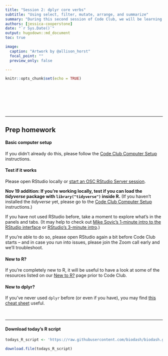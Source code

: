 ```yaml
---
title: "Session 2: dplyr core verbs"
subtitle: "Using select, filter, mutate, arrange, and summarize"
summary: "During this second session of Code Club, we will be learning how to use some of the most popular dplyr one-table functions, including filter, select, mutate, arrange, and summarize."  
authors: [jessica-cooperstone]
date: "`r Sys.Date()`"
output: hugodown::md_document
toc: true

image: 
  caption: "Artwork by @allison_horst"
  focal_point: ""
  preview_only: false

---
```


```r
knitr::opts_chunk$set(echo = TRUE)
```

<br>
<br>
<br>
<br>
<br>

-----

## Prep homework {#prep}


#### Basic computer setup

If you didn't already do this, please follow the [Code Club Computer Setup](/codeclub-setup/) instructions.


#### Test if it works

Please open RStudio locally or [start an OSC RStudio Server session](/codeclub-setup/#osc-run-rstudio).

**Nov 19 addition: If you're working locally, test if you can load the *tidyverse* package
with `library("tidyverse")` inside R.** (If you haven't installed the *tidyverse* yet,
please go to the [Code Club Computer Setup](/codeclub-setup/#install-tidy) instructions.)

If you have not used RStudio before, take a moment to explore what's in the panels and tabs.
(It may help to check out [Mike Sovic's 1-minute intro to the RStudio interface](https://www.youtube.com/watch?v=ByxF3xjN2JQ&list=PLxhIMi78eQegFm3XqsylVa-Lm7nfiUshe&t=2m15s) 
or [RStudio's 3-minute intro](https://fast.wistia.net/embed/iframe/520zbd3tij?videoFoam=true).)

If you're able to do so, please open RStudio again a bit before Code Club starts --
and in case you run into issues,
please join the Zoom call early and we'll troubleshoot.

#### New to R?

If you're completely new to R,
it will be useful to have a look at some of the resources listed on our
[New to R?](/codeclub-novice/) page prior to Code Club.

#### New to dplyr?

If you've never used `dplyr` before (or even if you have), you may find [this cheat sheet](https://github.com/rstudio/cheatsheets/blob/master/data-transformation.pdf) useful.

<br>

----

#### Download today's R script
```r
todays_R_script <- 'https://raw.githubusercontent.com/biodash/biodash.github.io/master/content/codeclub/02_dplyr-core-verbs/2_Dplyr_one-table_verbs.R'

download.file(todays_R_script)
```

